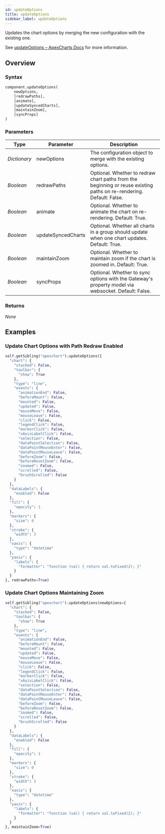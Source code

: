 ```yaml
---
id: updateOptions
title: updateOptions
sidebar_label: updateOptions
---
```


Updates the chart options by merging the new configuration with the existing one.

See [updateOptions – ApexCharts Docs](https://apexcharts.com/docs/methods/#updateOptions) for more information.

## Overview

### Syntax

```python
component.updateOptions(
    newOptions,
    [redrawPaths],
    [animate],
    [updateSyncedCharts],
    [maintainZoom],
    [syncProps]
)
```

### Parameters

<APITable>

| Type   | Parameter          | Description                                                                                                      |
|--------|--------------------|------------------------------------------------------------------------------------------------------------------|
| _Dictionary_   | newOptions         | The configuration object to merge with the existing options.                                                    |
| _Boolean_   | redrawPaths        | Optional. Whether to redraw chart paths from the beginning or reuse existing paths on re-rendering. Default: False. |
| _Boolean_   | animate            | Optional. Whether to animate the chart on re-rendering. Default: True.                                          |
| _Boolean_   | updateSyncedCharts | Optional. Whether all charts in a group should update when one chart updates. Default: True.                     |
| _Boolean_   | maintainZoom       | Optional. Whether to maintain zoom if the chart is zoomed in. Default: True.                                    |
| _Boolean_   | syncProps          | Optional. Whether to sync options with the Gateway's property model via websocket. Default: False.               |

</APITable>

### Returns
_None_

## Examples

### Update Chart Options with Path Redraw Enabled
```python
self.getSibling("apexchart").updateOptions({
  "chart": {
    "stacked": False,
    "toolbar": {
      "show": True
    },
    "type": "line",
    "events": {
      "animationEnd": False,
      "beforeMount": False,
      "mounted": False,
      "updated": False,
      "mouseMove": False,
      "mouseLeave": False,
      "click": False,
      "legendClick": False,
      "markerClick": False,
      "xAxisLabelClick": False,
      "selection": False,
      "dataPointSelection": False,
      "dataPointMouseEnter": False,
      "dataPointMouseLeave": False,
      "beforeZoom": False,
      "beforeResetZoom": False,
      "zoomed": False,
      "scrolled": False,
      "brushScrolled": False
    }
  },
  "dataLabels": {
    "enabled": False
  },
  "fill": {
    "opacity": 1
  },
  "markers": {
    "size": 0
  },
  "stroke": {
    "width": 3
  },
  "xaxis": {
    "type": "datetime"
  },
  "yaxis": {
    "labels": {
      "formatter": "function (val) { return val.toFixed(2); }"
    }
  }
}, redrawPaths=True)
```

### Update Chart Options Maintaining Zoom
```python
self.getSibling("apexchart").updateOptions(newOptions={
  "chart": {
    "stacked": False,
    "toolbar": {
      "show": True
    },
    "type": "line",
    "events": {
      "animationEnd": False,
      "beforeMount": False,
      "mounted": False,
      "updated": False,
      "mouseMove": False,
      "mouseLeave": False,
      "click": False,
      "legendClick": False,
      "markerClick": False,
      "xAxisLabelClick": False,
      "selection": False,
      "dataPointSelection": False,
      "dataPointMouseEnter": False,
      "dataPointMouseLeave": False,
      "beforeZoom": False,
      "beforeResetZoom": False,
      "zoomed": False,
      "scrolled": False,
      "brushScrolled": False
    }
  },
  "dataLabels": {
    "enabled": False
  },
  "fill": {
    "opacity": 1
  },
  "markers": {
    "size": 0
  },
  "stroke": {
    "width": 3
  },
  "xaxis": {
    "type": "datetime"
  },
  "yaxis": {
    "labels": {
      "formatter": "function (val) { return val.toFixed(2); }"
    }
  }
}, maintainZoom=True)
```